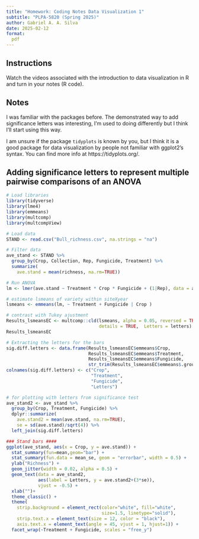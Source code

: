 ```yaml
---
title: "Homework: Coding Notes Data Visualization 1"
subtitle: "PLPA-5820 (Spring 2025)"
author: Gabriel A. A. Silva
date: 2025-02-12
format:
  pdf
---
```


## Instructions

Watch the videos associated with the introduction to data visualization in R and turn in your notes (R code). 

## Notes

I was familiar with the packages before. The demonstrated way to add significance letters was interesting, I'm used to doing differently but I think I'll start using this way. 
 
I am unsure if the package `tidyplots` is known by you, but I think it is a good package for data visualization by people not familiar with ggplot2's syntax. You can find more info at https://tidyplots.org/. 

## Adding significance letters to represent multiple pairwise comparisons of an ANOVA

```r
# Load libraries
library(tidyverse)
library(lme4)
library(emmeans)
library(multcomp)
library(multcompView)

# Load data
STAND <- read.csv("Bull_richness.csv", na.strings = "na")

# Filter data
ave_stand <- STAND %>%
  group_by(Crop, Collection, Rep, Fungicide, Treatment) %>%
  summarize(
    ave.stand = mean(richness, na.rm=TRUE))

# Run ANOVA
lm <- lmer(ave.stand ~ Treatment * Crop * Fungicide + (1|Rep), data = ave_stand)

# estimate lsmeans of variety within siteXyear
lsmeans <- emmeans(lm, ~ Treatment + Fungicide | Crop ) 

# contrast with Tukey ajustment
Results_lsmeansEC <- multcomp::cld(lsmeans, alpha = 0.05, reversed = TRUE,
                                   details = TRUE,  Letters = letters) 
Results_lsmeansEC

# Extracting the letters for the bars
sig.diff.letters <- data.frame(Results_lsmeansEC$emmeans$Crop, 
                               Results_lsmeansEC$emmeans$Treatment,
                               Results_lsmeansEC$emmeans$Fungicide,
                               str_trim(Results_lsmeansEC$emmeans$.group))
colnames(sig.diff.letters) <- c("Crop", 
                                "Treatment",
                                "Fungicide",
                                "Letters")

# for plotting with letters from significance test
ave_stand2 <- ave_stand %>%
  group_by(Crop, Treatment, Fungicide) %>%
  dplyr::summarize(
    ave.stand2 = mean(ave.stand, na.rm=TRUE),
    se = sd(ave.stand)/sqrt(4)) %>%
  left_join(sig.diff.letters) 

### Stand bars ####
ggplot(ave_stand, aes(x = Crop, y = ave.stand)) + 
  stat_summary(fun=mean,geom="bar") +
  stat_summary(fun.data = mean_se, geom = "errorbar", width = 0.5) +
  ylab("Richness") + 
  geom_jitter(width = 0.02, alpha = 0.5) +
  geom_text(data = ave_stand2,
            aes(label = Letters, y = ave.stand2+(3*se)),
            vjust = -0.5) +
  xlab("")+
  theme_classic() +
  theme(
    strip.background = element_rect(color="white", fill="white",
                                    size=1.5, linetype="solid"),
    strip.text.x = element_text(size = 12, color = "black"),
    axis.text.x = element_text(angle = 45, vjust = 1, hjust=1)) +
  facet_wrap(~Treatment + Fungicide, scales = "free_y")
```


